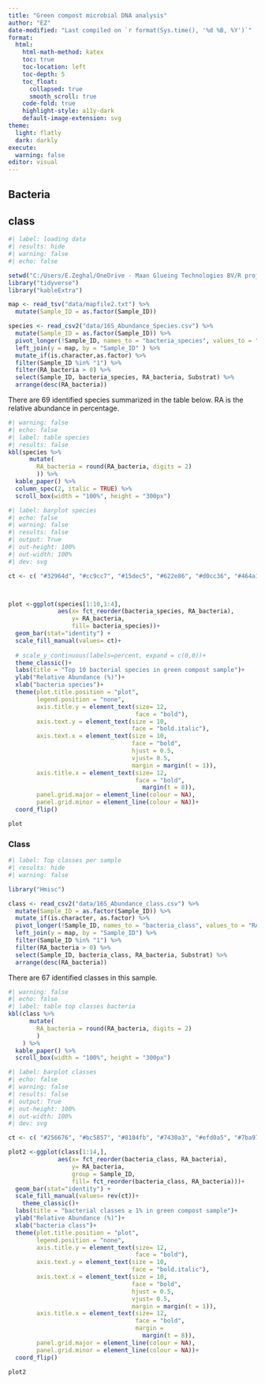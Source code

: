 ```yaml
---
title: "Green compost microbial DNA analysis"
author: "EZ"
date-modified: "Last compiled on `r format(Sys.time(), '%d %B, %Y')`" 
format: 
  html:
    html-math-method: katex
    toc: true
    toc-location: left
    toc-depth: 5
    toc_float:
      collapsed: true
      smooth_scroll: true
    code-fold: true  
    highlight-style: a11y-dark
    default-image-extension: svg
theme:
  light: flatly
  dark: darkly
execute:
  warning: false
editor: visual
---
```


## Bacteria

## class

```r

#| label: loading data
#| results: hide
#| warning: false
#| echo: false

setwd("C:/Users/E.Zeghal/OneDrive - Maan Glueing Technologies BV/R projects/green-compost/")
library("tidyverse")
library("kableExtra")

map <- read_tsv("data/mapfile2.txt") %>% 
  mutate(Sample_ID = as.factor(Sample_ID))

species <- read_csv2("data/16S_Abundance_Species.csv") %>% 
  mutate(Sample_ID = as.factor(Sample_ID)) %>% 
  pivot_longer(!Sample_ID, names_to = "bacteria_species", values_to = "RA_bacteria") %>% 
  left_join(y = map, by = "Sample_ID" ) %>% 
  mutate_if(is.character,as.factor) %>% 
  filter(Sample_ID %in% "1") %>% 
  filter(RA_bacteria > 0) %>% 
  select(Sample_ID, bacteria_species, RA_bacteria, Substrat) %>% 
  arrange(desc(RA_bacteria))

```

There are 69 identified species summarized in the table below. RA is the relative abundance in percentage.

```r
#| warning: false
#| echo: false
#| label: table species
#| results: false
kbl(species %>% 
      mutate(
        RA_bacteria = round(RA_bacteria, digits = 2)
        )) %>%
  kable_paper() %>%
  column_spec(2, italic = TRUE) %>% 
  scroll_box(width = "100%", height = "300px")
```

```r
#| label: barplot species
#| echo: false
#| warning: false
#| results: false
#| output: True
#| out-height: 100%
#| out-width: 100%
#| dev: svg

ct <- c( "#32964d", "#cc9cc7", "#15dec5", "#622e86", "#d0cc36", "#464a15", "#eb4b2f", "#f67fec", "#646794", "#a4044d")



plot <-ggplot(species[1:10,1:4], 
              aes(x= fct_reorder(bacteria_species, RA_bacteria),
                  y= RA_bacteria,
                  fill= bacteria_species))+
  geom_bar(stat="identity") +
  scale_fill_manual(values= ct)+
  
  # scale_y_continuous(labels=percent, expand = c(0,0))+
  theme_classic()+
  labs(title = "Top 10 bacterial species in green compost sample")+
  ylab("Relative Abundance (%)")+
  xlab("bacteria species")+
  theme(plot.title.position = "plot",
        legend.position = "none",
        axis.title.y = element_text(size= 12,
                                    face = "bold"),
        axis.text.y = element_text(size = 10, 
                                   face = "bold.italic"),
        axis.text.x = element_text(size = 10,
                                   face = "bold",
                                   hjust = 0.5, 
                                   vjust= 0.5,
                                   margin = margin(t = 1)),
        axis.title.x = element_text(size= 12,
                                    face = "bold",
                                      margin(t = 8)),
        panel.grid.major = element_line(colour = NA),
        panel.grid.minor = element_line(colour = NA))+ 
  coord_flip()

plot
```

### Class

```r
#| label: Top classes per sample
#| results: hide
#| warning: false

library("Hmisc")

class <- read_csv2("data/16S_Abundance_class.csv") %>% 
  mutate(Sample_ID = as.factor(Sample_ID)) %>% 
  mutate_if(is.character, as.factor) %>% 
  pivot_longer(!Sample_ID, names_to = "bacteria_class", values_to = "RA_bacteria") %>% 
  left_join(y = map, by = "Sample_ID") %>% 
  filter(Sample_ID %in% "1") %>% 
  filter(RA_bacteria > 0) %>%
  select(Sample_ID, bacteria_class, RA_bacteria, Substrat) %>% 
  arrange(desc(RA_bacteria))


```

There are 67 identified classes in this sample.

```r
#| warning: false
#| echo: false
#| label: table top classes bacteria
kbl(class %>% 
      mutate(
        RA_bacteria = round(RA_bacteria, digits = 2)
        )
    ) %>%
  kable_paper() %>% 
  scroll_box(width = "100%", height = "300px")
```

```r
#| label: barplot classes
#| echo: false
#| warning: false
#| results: false
#| output: True
#| out-height: 100%
#| out-width: 100%
#| dev: svg

ct <- c( "#256676", "#bc5857", "#8184fb", "#7430a3", "#efd0a5", "#7ba979", "#d5d0fa", "#dc5dd8", "#fd8f2f", "#e6262f", "#d8dc35", "#5a4316", "#2b5013", "#4aeeb6")

plot2 <-ggplot(class[1:14,], 
              aes(x= fct_reorder(bacteria_class, RA_bacteria),
                  y= RA_bacteria,
                  group = Sample_ID,
                  fill= fct_reorder(bacteria_class, RA_bacteria)))+
  geom_bar(stat="identity") +
  scale_fill_manual(values= rev(ct))+
    theme_classic()+
  labs(title = "bacterial classes ≥ 1% in green compost sample")+
  ylab("Relative Abundance (%)")+
  xlab("bacteria class")+
  theme(plot.title.position = "plot",
        legend.position = "none",
        axis.title.y = element_text(size= 12,
                                    face = "bold"),
        axis.text.y = element_text(size = 10, 
                                   face = "bold.italic"),
        axis.text.x = element_text(size = 10, 
                                   face = "bold",
                                   hjust = 0.5, 
                                   vjust= 0.5,
                                   margin = margin(t = 1)),
        axis.title.x = element_text(size= 12,
                                    face = "bold",
                                    margin = 
                                      margin(t = 8)),
        panel.grid.major = element_line(colour = NA),
        panel.grid.minor = element_line(colour = NA))+ 
  coord_flip()

plot2

```
